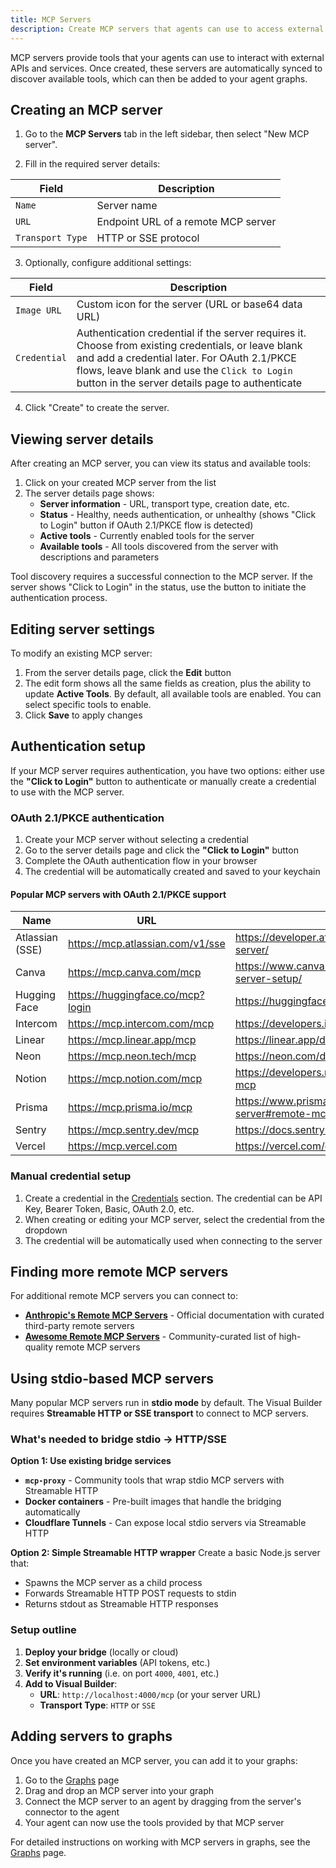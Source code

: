 ```yaml
---
title: MCP Servers
description: Create MCP servers that agents can use to access external services.
---
```


MCP servers provide tools that your agents can use to interact with external APIs and services. Once created, these servers are automatically synced to discover available tools, which can then be added to your agent graphs.

## Creating an MCP server

1. Go to the **MCP Servers** tab in the left sidebar, then select "New MCP server".

2. Fill in the required server details:

| Field | Description |
|-------|-------------|
| `Name` | Server name |
| `URL` | Endpoint URL of a remote MCP server |
| `Transport Type` | HTTP or SSE protocol |

3. Optionally, configure additional settings:

| Field | Description |
|-------|-------------|
| `Image URL` | Custom icon for the server (URL or base64 data URL) |
| `Credential` | Authentication credential if the server requires it. Choose from existing credentials, or leave blank and add a credential later. For OAuth 2.1/PKCE flows, leave blank and use the `Click to Login` button in the server details page to authenticate |

4. Click "Create" to create the server.

## Viewing server details

After creating an MCP server, you can view its status and available tools:

1. Click on your created MCP server from the list
2. The server details page shows:
   - **Server information** - URL, transport type, creation date, etc.
   - **Status** - Healthy, needs authentication, or unhealthy (shows "Click to Login" button if OAuth 2.1/PKCE flow is detected)
   - **Active tools** - Currently enabled tools for the server
   - **Available tools** - All tools discovered from the server with descriptions and parameters

<Note>Tool discovery requires a successful connection to the MCP server. If the server shows "Click to Login" in the status, use the button to initiate the authentication process.</Note>

## Editing server settings

To modify an existing MCP server:

1. From the server details page, click the **Edit** button
2. The edit form shows all the same fields as creation, plus the ability to update **Active Tools**. By default, all available tools are enabled. You can select specific tools to enable.
3. Click **Save** to apply changes

## Authentication setup

If your MCP server requires authentication, you have two options: either use the **"Click to Login"** button to authenticate or manually create a credential to use with the MCP server.

### OAuth 2.1/PKCE authentication
1. Create your MCP server without selecting a credential
2. Go to the server details page and click the **"Click to Login"** button
3. Complete the OAuth authentication flow in your browser
4. The credential will be automatically created and saved to your keychain

#### Popular MCP servers with OAuth 2.1/PKCE support

| Name | URL | Docs Link |
|------|-----|-----------|
| Atlassian (SSE) | https://mcp.atlassian.com/v1/sse | https://developer.atlassian.com/cloud/mcp/mcp-server/ |
| Canva | https://mcp.canva.com/mcp | https://www.canva.dev/docs/connect/canva-mcp-server-setup/ |
| Hugging Face | https://huggingface.co/mcp?login | https://huggingface.co/mcp |
| Intercom | https://mcp.intercom.com/mcp | https://developers.intercom.com/docs/mcp-server |
| Linear | https://mcp.linear.app/mcp | https://linear.app/docs/mcp |
| Neon | https://mcp.neon.tech/mcp | https://neon.com/docs/ai/neon-mcp-server |
| Notion | https://mcp.notion.com/mcp | https://developers.notion.com/docs/get-started-with-mcp |
| Prisma | https://mcp.prisma.io/mcp | https://www.prisma.io/docs/postgres/integrations/mcp-server#remote-mcp-server |
| Sentry | https://mcp.sentry.dev/mcp | https://docs.sentry.io/product/sentry-mcp/ |
| Vercel | https://mcp.vercel.com | https://vercel.com/docs/mcp/vercel-mcp |


### Manual credential setup
1. Create a credential in the [Credentials](/visual-builder/credentials) section. The credential can be API Key, Bearer Token, Basic, OAuth 2.0, etc.
2. When creating or editing your MCP server, select the credential from the dropdown
3. The credential will be automatically used when connecting to the server


## Finding more remote MCP servers

For additional remote MCP servers you can connect to:

- **[Anthropic's Remote MCP Servers](https://docs.anthropic.com/en/docs/agents-and-tools/remote-mcp-servers)** - Official documentation with curated third-party remote servers
- **[Awesome Remote MCP Servers](https://github.com/jaw9c/awesome-remote-mcp-servers)** - Community-curated list of high-quality remote MCP servers


## Using stdio-based MCP servers

Many popular MCP servers run in **stdio mode** by default. The Visual Builder requires **Streamable HTTP or SSE transport** to connect to MCP servers.

### What's needed to bridge stdio → HTTP/SSE

**Option 1: Use existing bridge services**
- **`mcp-proxy`** - Community tools that wrap stdio MCP servers with Streamable HTTP
- **Docker containers** - Pre-built images that handle the bridging automatically
- **Cloudflare Tunnels** - Can expose local stdio servers via Streamable HTTP

**Option 2: Simple Streamable HTTP wrapper**
Create a basic Node.js server that:
- Spawns the MCP server as a child process
- Forwards Streamable HTTP POST requests to stdin
- Returns stdout as Streamable HTTP responses

### Setup outline

1. **Deploy your bridge** (locally or cloud)
2. **Set environment variables** (API tokens, etc.)  
3. **Verify it's running** (i.e. on port `4000`, `4001`, etc.)
4. **Add to Visual Builder**:
   - **URL**: `http://localhost:4000/mcp` (or your server URL)
   - **Transport Type**: `HTTP` or `SSE`

## Adding servers to graphs

Once you have created an MCP server, you can add it to your graphs:

1. Go to the [Graphs](/visual-builder/graphs) page
2. Drag and drop an MCP server into your graph
3. Connect the MCP server to an agent by dragging from the server's connector to the agent
4. Your agent can now use the tools provided by that MCP server

For detailed instructions on working with MCP servers in graphs, see the [Graphs](/visual-builder/graphs#adding-tools) page.